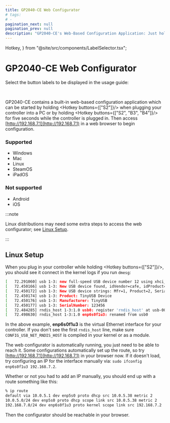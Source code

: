 ```yaml
---
title: GP2040-CE Web Configurator
# tags:
# -
pagination_next: null
pagination_prev: null
description: "GP2040-CE's Web-Based Configuration Application: Just hold S2 on boot or hold S2+B3+B4 while already plugged in. Then go to http://192.168.7.1 to access the Web Configurator."
---
```


  Hotkey,
} from "@site/src/components/LabelSelector.tsx";

# GP2040-CE Web Configurator

Select the button labels to be displayed in the usage guide:

<InputLabelSelector />
<br />

GP2040-CE contains a built-in web-based configuration application which can be started by holding <Hotkey buttons={["S2"]}/> when plugging your controller into a PC or by holding <Hotkey buttons={["S2", "B3", "B4"]}/> for five seconds while the controller is plugged in. Then access [http://192.168.7.1](http://192.168.7.1) in a web browser to begin configuration.

### Supported
- Windows
- Mac
- Linux
- SteamOS
- iPadOS

### Not supported
 - Android
 - iOS
 
:::note

Linux distributions may need some extra steps to access the web configurator; see [Linux Setup](#linux-setup).

:::

## Linux Setup

When you plug in your controller while holding <Hotkey buttons={["S2"]}/>, you should see it connect in the kernel logs if you run `dmesg`:

```sh
[   72.291060] usb 1-3: new full-speed USB device number 12 using xhci_hcd
[   72.450166] usb 1-3: New USB device found, idVendor=cafe, idProduct=4028, bcdDevice= 1.01
[   72.450172] usb 1-3: New USB device strings: Mfr=1, Product=2, SerialNumber=3
[   72.450174] usb 1-3: Product: TinyUSB Device
[   72.450176] usb 1-3: Manufacturer: TinyUSB
[   72.450177] usb 1-3: SerialNumber: 123456
[   72.484285] rndis_host 1-3:1.0 usb0: register 'rndis_host' at usb-0000:06:00.1-3, RNDIS device, 02:02:84:6a:96:00
[   72.498630] rndis_host 1-3:1.0 enp6s0f1u3: renamed from usb0
```

In the above example, **enp6s0f1u3** is the virtual Ethernet interface for your controller. If you don't see the first `rndis_host` line, make sure `CONFIG_USB_NET_RNDIS_HOST` is compiled in your kernel or as a module.

The web configurator is automatically running, you just need to be able to reach it. Some configurations automatically set up the route, so try [http://192.168.7.1](http://192.168.7.1) in your browser now. If it doesn't load, try configuring an IP for the interface manually via: `sudo ifconfig enp6s0f1u3 192.168.7.2`.

Whether or not you had to add an IP manually, you should end up with a route something like this:

```sh
% ip route
default via 10.0.5.1 dev enp5s0 proto dhcp src 10.0.5.38 metric 2
10.0.5.0/24 dev enp5s0 proto dhcp scope link src 10.0.5.38 metric 2
192.168.7.0/24 dev enp6s0f1u3 proto kernel scope link src 192.168.7.2     <---
```

Then the configurator should be reachable in your browser.

